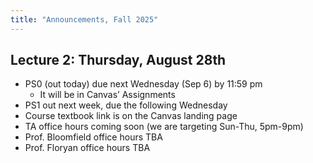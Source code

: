```yaml
---
title: "Announcements, Fall 2025"
---
```



::: {.announcements}
# Lecture 2: Thursday, August 28th

- PS0 (out today) due next Wednesday (Sep 6) by 11:59 pm
	- It will be in Canvas' Assignments
- PS1 out next week, due the following Wednesday
- Course textbook link is on the Canvas landing page
- TA office hours coming soon (we are targeting Sun-Thu, 5pm-9pm)
- Prof. Bloomfield office hours TBA
- Prof. Floryan office hours TBA
:::

